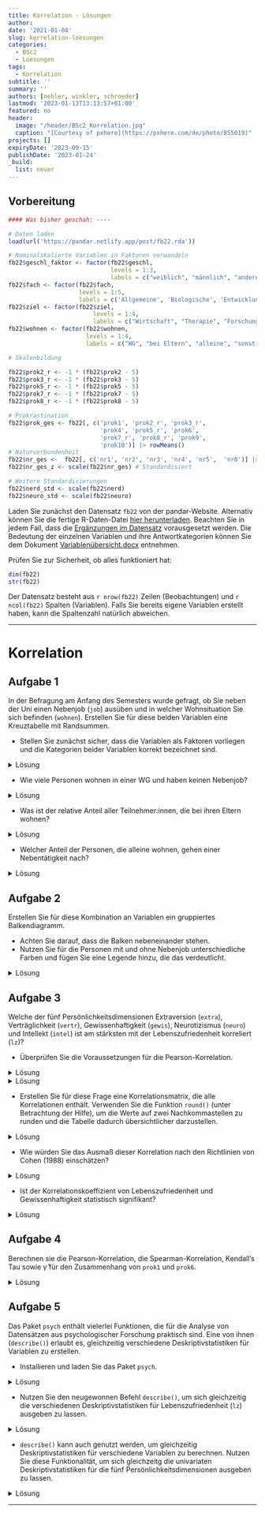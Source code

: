 ```yaml
---
title: Korrelation - Lösungen
author: 
date: '2021-01-04'
slug: korrelation-loesungen
categories:
  - BSc2
  - Loesungen
tags:
  - Korrelation
subtitle: ''
summary: ''
authors: [nehler, winkler, schroeder]
lastmod: '2023-01-13T13:13:57+01:00'
featured: no
header:
  image: "/header/BSc2_Korrelation.jpg"
  caption: "[Courtesy of pxhere](https://pxhere.com/de/photo/855019)"
projects: []
expiryDate: '2023-09-15'
publishDate: '2023-01-24'
_build:
  list: never
---
```


## Vorbereitung

```r
#### Was bisher geschah: ----

# Daten laden
load(url('https://pandar.netlify.app/post/fb22.rda'))  

# Nominalskalierte Variablen in Faktoren verwandeln
fb22$geschl_faktor <- factor(fb22$geschl,
                             levels = 1:3,
                             labels = c("weiblich", "männlich", "anderes"))
fb22$fach <- factor(fb22$fach,
                    levels = 1:5,
                    labels = c('Allgemeine', 'Biologische', 'Entwicklung', 'Klinische', 'Diag./Meth.'))
fb22$ziel <- factor(fb22$ziel,
                        levels = 1:4,
                        labels = c("Wirtschaft", "Therapie", "Forschung", "Andere"))
fb22$wohnen <- factor(fb22$wohnen, 
                      levels = 1:4, 
                      labels = c("WG", "bei Eltern", "alleine", "sonstiges"))

# Skalenbildung

fb22$prok2_r <- -1 * (fb22$prok2 - 5)
fb22$prok3_r <- -1 * (fb22$prok3 - 5)
fb22$prok5_r <- -1 * (fb22$prok5 - 5)
fb22$prok7_r <- -1 * (fb22$prok7 - 5)
fb22$prok8_r <- -1 * (fb22$prok8 - 5)

# Prokrastination
fb22$prok_ges <- fb22[, c('prok1', 'prok2_r', 'prok3_r',
                          'prok4', 'prok5_r', 'prok6',
                          'prok7_r', 'prok8_r', 'prok9', 
                          'prok10')] |> rowMeans()
# Naturverbundenheit
fb22$nr_ges <-  fb22[, c('nr1', 'nr2', 'nr3', 'nr4', 'nr5',  'nr6')] |> rowMeans()
fb22$nr_ges_z <- scale(fb22$nr_ges) # Standardisiert

# Weitere Standardisierungen
fb22$nerd_std <- scale(fb22$nerd)
fb22$neuro_std <- scale(fb22$neuro)

```

Laden Sie zunächst den Datensatz `fb22` von der pandar-Website. Alternativ können Sie die fertige R-Daten-Datei [<i class="fas fa-download"></i> hier herunterladen](/post/fb22.rda). Beachten Sie in jedem Fall, dass die [Ergänzungen im Datensatz](/post/gruppenvergleiche-abhaengig/#prep) vorausgesetzt werden. Die Bedeutung der einzelnen Variablen und ihre Antwortkategorien können Sie dem Dokument [Variablenübersicht.docx](/post/variablen.pdf) entnehmen.

Prüfen Sie zur Sicherheit, ob alles funktioniert hat: 

```r
dim(fb22)
str(fb22)
```

Der Datensatz besteht aus `r nrow(fb22)` Zeilen (Beobachtungen) und `r ncol(fb22)` Spalten (Variablen). Falls Sie bereits eigene Variablen erstellt haben, kann die Spaltenzahl natürlich abweichen.


***
# Korrelation

## Aufgabe 1

In der Befragung am Anfang des Semesters wurde gefragt, ob Sie neben der Uni einen Nebenjob (`job`) ausüben und in welcher Wohnsituation Sie sich befinden (`wohnen`). Erstellen Sie für diese beiden Variablen eine Kreuztabelle mit Randsummen.

-   Stellen Sie zunächst sicher, dass die Variablen als Faktoren vorliegen und die Kategorien beider Variablen korrekt bezeichnet sind.

<details>

<summary>Lösung</summary>

Zunächst können wir überprüfen, ob die Variablen als Fakto vorliegen.

```r
#Labels
is.factor(fb22$job)
is.factor(fb22$wohnen)
```

Wenn Sie die Datensatzvorbereitung aus dem Skript kopiert haben, sollte `wohnen` bereits ein Faktor sein. Also müssen nur `job` in einen Faktor verwandeln.

```r
#Labels
fb22$job <- factor(fb22$job, levels = c(1, 2),
  labels = c('nein', 'ja'))

str(fb22$job)
```

Für den Fall, dass `wohnen` noch kein Faktor im Datensatz war, kann folgender Code durchgeführt werden. Achten Sie aber drauf, dass dieser Befehl auf eine Variable nicht angewendet werden sollte, wenn diese bereits ein Faktor ist. Ansonsten kommt es zu dem Fehler, dass die Variable keine Informationen mehr enthält.

```r
#Labels
fb22$wohnen <- factor(fb22$wohnen, levels = 1:4,
     label = c('WG', 'bei Eltern', 'alleine', 'sonstiges'))
```

Die Variable sieht dann folgendermaßen aus.

```r
str(fb22$wohnen)
```

</details>

-   Wie viele Personen wohnen in einer WG und haben keinen Nebenjob?

<details>

<summary>Lösung</summary>

```r
# Kreuztabelle absolut
tab <- table(fb22$job, fb22$wohnen)
addmargins(tab)
```

`r tab[1,1]` Personen wohnen in einer WG und haben keinen Nebenjob.

</details>

-   Was ist der relative Anteil aller Teilnehmer:innen, die bei ihren Eltern wohnen?

<details>

<summary>Lösung</summary>

```r
# Relative Häufigkeiten, mit Randsummen
addmargins(prop.table(tab))
```

`r round(addmargins(prop.table(tab))[3,2]*100,2)`% aller Teilnehmer:innen wohnen bei ihren Eltern.

</details>

-   Welcher Anteil der Personen, die alleine wohnen, gehen einer Nebentätigkeit nach?

<details>

<summary>Lösung</summary>

```r
# Relative Häufigkeiten, an wohnen normiert
prop.table(tab, 2)
```

`r round(prop.table(tab, 2)[2,3]*100,2)`% aller Teilnehmer:innen, die alleine wohnen, gehen einer Nebentätigkeit nach.

</details>

## Aufgabe 2

Erstellen Sie für diese Kombination an Variablen ein gruppiertes Balkendiagramm.

-   Achten Sie darauf, dass die Balken nebeneinander stehen.
-   Nutzen Sie für die Personen mit und ohne Nebenjob unterschiedliche Farben und fügen Sie eine Legende hinzu, die das verdeutlicht.

<details>

<summary>Lösung</summary>

```r
# Gruppiertes Balkendiagramm
barplot(tab,
  beside = TRUE,             # nebeneinander
  col = c('blue', 'orange'), # Farben definieren: Blau und Orange
  legend = rownames(tab))    # Legende einfuegen
```

</details>

## Aufgabe 3

Welche der fünf Persönlichkeitsdimensionen Extraversion (`extra`), Verträglichkeit (`vertr`), Gewissenhaftigkeit (`gewis`), Neurotizismus (`neuro`) und Intellekt (`intel`) ist am stärksten mit der Lebenszufriedenheit korreliert (`lz`)?

-   Überprüfen Sie die Voraussetzungen für die Pearson-Korrelation.

<details>

<summary>Lösung</summary>

**Voraussetzungen Pearson-Korrelation:**

1.  Skalenniveau: intervallskalierte Daten $\rightarrow$ ok\
2.  Linearität: Zusammenhang muss linear sein $\rightarrow$ Grafische überprüfung (Scatterplot)

```r
# Scatterplot
plot(fb22$extra, fb22$lz, 
  xlim = c(0, 6), ylim = c(0, 7), pch = 19)

plot(fb22$vertr, fb22$lz, 
  xlim = c(0, 6), ylim = c(0, 7), pch = 19)

plot(fb22$gewis, fb22$lz, 
  xlim = c(0, 6), ylim = c(0, 7), pch = 19)

plot(fb22$neuro, fb22$lz, 
  xlim = c(0, 6), ylim = c(0, 7), pch = 19)

plot(fb22$intel, fb22$lz, 
  xlim = c(0, 6), ylim = c(0, 7), pch = 19)
```

</details>

<details>

<summary>Lösung</summary>

3.  Normalverteilung $\rightarrow$ QQ-Plot, Histogramm oder Shapiro-Wilk-Test

```r
#QQ
qqnorm(fb22$extra)
qqline(fb22$extra)

qqnorm(fb22$vertr)
qqline(fb22$vertr)

qqnorm(fb22$gewis)
qqline(fb22$gewis)

qqnorm(fb22$neuro)
qqline(fb22$neuro)

qqnorm(fb22$intel)
qqline(fb22$intel)

qqnorm(fb22$lz)
qqline(fb22$lz)

#Histogramm
hist(fb22$extra, prob = T, ylim = c(0, 1))
curve(dnorm(x, mean = mean(fb22$extra, na.rm = T), sd = sd(fb22$extra, na.rm = T)), col = "blue", add = T)  

hist(fb22$vertr, prob = T, ylim = c(0, 1))
curve(dnorm(x, mean = mean(fb22$vertr, na.rm = T), sd = sd(fb22$vertr, na.rm = T)), col = "blue", add = T)  

hist(fb22$gewis, prob = T, ylim = c(0, 1))
curve(dnorm(x, mean = mean(fb22$gewis, na.rm = T), sd = sd(fb22$gewis, na.rm = T)), col = "blue", add = T)  

hist(fb22$neuro, prob = T, ylim = c(0, 1))
curve(dnorm(x, mean = mean(fb22$neuro, na.rm = T), sd = sd(fb22$neuro, na.rm = T)), col = "blue", add = T)  

hist(fb22$intel, prob = T, ylim = c(0, 1))
curve(dnorm(x, mean = mean(fb22$intel, na.rm = T), sd = sd(fb22$intel, na.rm = T)), col = "blue", add = T)  

hist(fb22$lz, prob = T, ylim = c(0, 1))
curve(dnorm(x, mean = mean(fb22$lz, na.rm = T), sd = sd(fb22$lz, na.rm = T)), col = "blue", add = T)  

#Shapiro
shapiro.test(fb22$extra)
shapiro.test(fb22$vertr)
shapiro.test(fb22$gewis)
shapiro.test(fb22$neuro)
shapiro.test(fb22$intel)
shapiro.test(fb22$lz)


```

$p < \alpha$ $\rightarrow$ H1: Normalverteilung kann für alle Variablen außer `extra` nicht angenommen werden. Somit ist diese Voraussetzung für die meisten Variablen verletzt. Daher sollten wir fortlaufend die Rangkorrelation nach Spearman nutzen.

</details>

-   Erstellen Sie für diese Frage eine Korrelationsmatrix, die alle Korrelationen enthält. Verwenden Sie die Funktion `round()` (unter Betrachtung der Hilfe), um die Werte auf zwei Nachkommastellen zu runden und die Tabelle dadurch übersichtlicher darzustellen.

<details>
<summary>Lösung</summary>

```r
# Korrelationstabelle erstellen und runden
cor_mat <- round(cor(fb22[,c('lz', 'extra', 'vertr', 'gewis', 'neuro', 'intel')], use = 'pairwise', method = 'spearman'),2)
cor_mat
```


</details>

-   Wie würden Sie das Ausmaß dieser Korrelation nach den Richtlinien von Cohen (1988) einschätzen?

<details>

<summary>Lösung</summary>

Die größte Korrelation mit der Lebenszufriedenheit hat die Gewissenhaftigkeit. Nach den Richtlinien ist diese mit `r cor_mat[4]` einem positiven mittleren Effekt, der ungefähr 0.3 beträgt, zuzuordnen.

</details>

-   Ist der Korrelationskoeffizient von Lebenszufriedenheit und Gewissenhaftigkeit statistisch signifikant?

<details>

<summary>Lösung</summary>

```r
cor.test(fb22$lz, fb22$gewis, 
         alternative = "two.sided", 
         method = "spearman",       
         use = "complete.obs")
```

$p < \alpha$ $\rightarrow$ H1. Die Korrelation ist mit einer Irrtumswahrscheinlichkeit von 5% signifikant von 0 verschieden.

</details>

## Aufgabe 4

Berechnen sie die Pearson-Korrelation, die Spearman-Korrelation, Kendall's Tau sowie $\hat{\gamma}$ für den Zusammenhang von `prok1` und `prok6`.

<details>

<summary>Lösung</summary>

```r
library(rococo)
cor(fb22$prok1, fb22$prok6, method = "pearson")
cor(fb22$prok1, fb22$prok6, method = "spearman")
cor(fb22$prok1, fb22$prok6, method = "kendall")
rococo(fb22$prok1, fb22$prok6)
```

</details>

## Aufgabe 5

Das Paket `psych` enthält vielerlei Funktionen, die für die Analyse von Datensätzen aus psychologischer Forschung praktisch sind. Eine von ihnen (`describe()`) erlaubt es, gleichzeitig verschiedene Deskriptivstatistiken für Variablen zu erstellen.

-   Installieren und laden Sie das Paket `psych`.

<details>

<summary>Lösung</summary>

```r
# Paket installieren
install.packages('psych')
```

```r
# Paket laden
library(psych)
```

</details>

-   Nutzen Sie den neugewonnen Befehl `describe()`, um sich gleichzeitig die verschiedenen Deskriptivstatistiken für Lebenszufriedenheit (`lz`) ausgeben zu lassen.

<details>

<summary>Lösung</summary>

```r
describe(fb22$lz)
```

</details>

-   `describe()` kann auch genutzt werden, um gleichzeitig Deskriptivstatistiken für verschiedene Variablen zu berechnen. Nutzen Sie diese Funktionalität, um sich gleichzeitg die univariaten Deskriptivstatistiken für die fünf Persönlichkeitsdimensionen ausgeben zu lassen.

<details>

<summary>Lösung</summary>

```r
describe(fb22[,c("extra","vertr","gewis","neuro","intel")])
```

</details>


***
